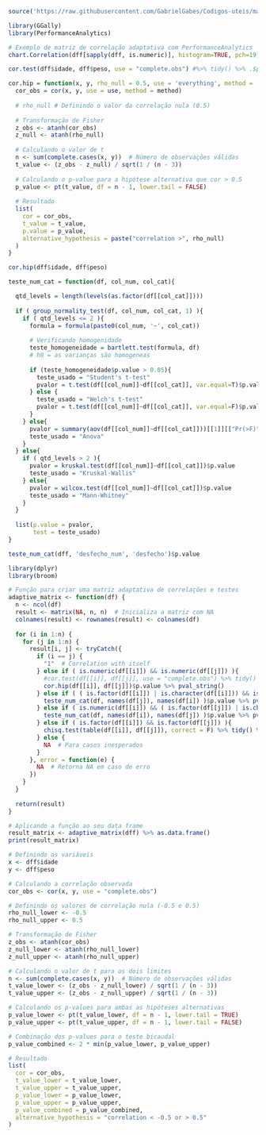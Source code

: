 ```r
source('https://raw.githubusercontent.com/GabrielGabes/Codigos-uteis/main/R%20program/executar_sempre.R')
```

```r
library(GGally)
library(PerformanceAnalytics)

# Exemplo de matriz de correlação adaptativa com PerformanceAnalytics
chart.Correlation(dff[sapply(dff, is.numeric)], histogram=TRUE, pch=19)
```


```r
cor.test(dff$idade, dff$peso, use = "complete.obs") #%>% tidy() %>% .$p.value %>% pval_string()
```
```r
cor.hip = function(x, y, rho_null = 0.5, use = 'everything', method = 'pearson'){
  cor_obs = cor(x, y, use = use, method = method)
  
  # rho_null # Definindo o valor da correlação nula (0.5)
  
  # Transformação de Fisher
  z_obs <- atanh(cor_obs)
  z_null <- atanh(rho_null)
  
  # Calculando o valor de t
  n <- sum(complete.cases(x, y))  # Número de observações válidas
  t_value <- (z_obs - z_null) / sqrt(1 / (n - 3))
  
  # Calculando o p-value para a hipótese alternativa que cor > 0.5
  p_value <- pt(t_value, df = n - 1, lower.tail = FALSE)
  
  # Resultado
  list(
    cor = cor_obs,
    t_value = t_value,
    p.value = p_value,
    alternative_hypothesis = paste("correlation >", rho_null)
  )
}

cor.hip(dff$idade, dff$peso)
```



```r
teste_num_cat = function(df, col_num, col_cat){

  qtd_levels = length(levels(as.factor(df[[col_cat]])))
  
  if ( group_normality_test(df, col_num, col_cat, 1) ){
    if ( qtd_levels <= 2 ){
      formula = formula(paste0(col_num, '~', col_cat))
      
      # Verificando homogenidade
      teste_homogeneidade = bartlett.test(formula, df)
      # h0 = as varianças são homogeneas
      
      if (teste_homogeneidade$p.value > 0.05){
        teste_usado = "Student's t-test"
        pvalor = t.test(df[[col_num]]~df[[col_cat]], var.equal=T)$p.value
      } else {
        teste_usado = "Welch's t-test"
        pvalor = t.test(df[[col_num]]~df[[col_cat]], var.equal=F)$p.value
      }
    } else{
      pvalor = summary(aov(df[[col_num]]~df[[col_cat]]))[[1]][["Pr(>F)"]][1]  
      teste_usado = "Anova"
    }
  } else{
    if ( qtd_levels > 2 ){
      pvalor = kruskal.test(df[[col_num]]~df[[col_cat]])$p.value
      teste_usado = "Kruskal-Wallis"
    } else{
      pvalor = wilcox.test(df[[col_num]]~df[[col_cat]])$p.value
      teste_usado = "Mann-Whitney"
    }
  }
  
  list(p.value = pvalor, 
       test = teste_usado)
}

teste_num_cat(dff, 'desfecho_num', 'desfecho')$p.value
```

```r
library(dplyr)
library(broom)

# Função para criar uma matriz adaptativa de correlações e testes
adaptive_matrix <- function(df) {
  n <- ncol(df)
  result <- matrix(NA, n, n)  # Inicializa a matriz com NA
  colnames(result) <- rownames(result) <- colnames(df)
  
  for (i in 1:n) {
    for (j in 1:n) {
      result[i, j] <- tryCatch({
        if (i == j) {
          "1"  # Correlation with itself
        } else if ( is.numeric(df[[i]]) && is.numeric(df[[j]]) ){
          #cor.test(df[[i]], df[[j]], use = "complete.obs") %>% tidy() %>% .$p.value %>% pval_string()
          cor.hip(df[[i]], df[[j]])$p.value %>% pval_string()
        } else if ( ( is.factor(df[[i]]) | is.character(df[[i]])) && is.numeric(df[[j]]) ){
          teste_num_cat(df, names(df[j]), names(df[i]) )$p.value %>% pval_string()
        } else if ( is.numeric(df[[i]]) && ( is.factor(df[[j]]) | is.character(df[[j]])) ){
          teste_num_cat(df, names(df[i]), names(df[j]) )$p.value %>% pval_string()
        } else if ( is.factor(df[[i]]) && is.factor(df[[j]]) ){
          chisq.test(table(df[[i]], df[[j]]), correct = F) %>% tidy() %>% .$p.value %>% pval_string()
        } else {
          NA  # Para casos inesperados
        }
      }, error = function(e) {
        NA  # Retorna NA em caso de erro
      })
    }
  }
  
  return(result)
}

# Aplicando a função ao seu data frame
result_matrix <- adaptive_matrix(dff) %>% as.data.frame()
print(result_matrix)

```






```r
# Definindo as variáveis
x <- dff$idade
y <- dff$peso

# Calculando a correlação observada
cor_obs <- cor(x, y, use = "complete.obs")

# Definindo os valores de correlação nula (-0.5 e 0.5)
rho_null_lower <- -0.5
rho_null_upper <- 0.5

# Transformação de Fisher
z_obs <- atanh(cor_obs)
z_null_lower <- atanh(rho_null_lower)
z_null_upper <- atanh(rho_null_upper)

# Calculando o valor de t para os dois limites
n <- sum(complete.cases(x, y))  # Número de observações válidas
t_value_lower <- (z_obs - z_null_lower) / sqrt(1 / (n - 3))
t_value_upper <- (z_obs - z_null_upper) / sqrt(1 / (n - 3))

# Calculando os p-values para ambas as hipóteses alternativas
p_value_lower <- pt(t_value_lower, df = n - 1, lower.tail = TRUE)
p_value_upper <- pt(t_value_upper, df = n - 1, lower.tail = FALSE)

# Combinação dos p-values para o teste bicaudal
p_value_combined <- 2 * min(p_value_lower, p_value_upper)

# Resultado
list(
  cor = cor_obs,
  t_value_lower = t_value_lower,
  t_value_upper = t_value_upper,
  p_value_lower = p_value_lower,
  p_value_upper = p_value_upper,
  p_value_combined = p_value_combined,
  alternative_hypothesis = "correlation < -0.5 or > 0.5"
)

```


```r
```


```r
```


```r
```


```r
```

